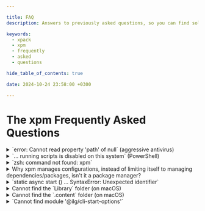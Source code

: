 ```yaml
---

title: FAQ
description: Answers to previously asked questions, so you can find solutions without having to ask again.

keywords:
  - xpack
  - xpm
  - frequently
  - asked
  - questions

hide_table_of_contents: true

date: 2024-10-24 23:58:00 +0300

---
```


# The xpm Frequently Asked Questions


<details>
<summary>`error: Cannot read property 'path' of null` (aggressive antivirus)</summary>

This problem is specific to Windows and is caused by aggressive antivirus programs.

On Windows, binary xPacks are `.zip` archives containing `.exe` files;
some aggressive antivirus programs may quarantine those files, or
even modify the content of the archives, affecting the checksum and
thus preventing the packages to be installed.

Errors may look like:

```console
Downloading https://github.com/gnu-mcu-eclipse/qemu/releases/download/v2.8.0-4-20190211/gnu-mcu-eclipse-qemu-2.8.0-4-20190211-0633-win64.zip...
{ Error: sha256-p3CgzXJt4zi5g0kxQXlOpss3Xu5Yy+Zv8HXWXkUdg6g= integrity checksum failed when using sha256: wanted sha256-p3CgzXJt4zi5g0kxQXlOpss3Xu5Yy+Zv8HXWXkUdg6g= but got sha512-k1s9UW6Zb20llIuopUwbf3D38OP1F+Nkgf3wGWwsXPwoQfhuiR89+VF3Rrf7YF20fN3tG4/3jZSC3apiHbQ6NA== sha256-ABnfxLMtY8E5KqJkrtIlPB4ML7CSFvjizCabv7i7SbU=. (9 bytes)
...
Extracting 'gnu-mcu-eclipse-qemu-2.8.0-4-20190211-0633-win64.zip'...
error: Cannot read property 'path' of null
```

The solution is to configure the antivirus program to be less aggressive,
at least for files in the
`AppData\Roaming\xPacks` and `AppData\Local\Caches\xPacks` folders.

If this is not possible, temporarily disable the antivirus program. Or switch
to a better operating system.

</details>

<details>
<summary>`... running scripts is disabled on this system` (PowerShell)</summary>

Recent Windows versions use PowerShell, which has a more restrictive
execution policy intended to prevent
the execution of malicious scripts; unfortunately this also prevents
the execution of node.js applications.

If you get a message in the console as the one below:

```txt
xpm : File C:\Users\...\AppData\Roaming\npm\xpm.ps1 cannot be loaded because running scripts is disabled on this system. For more information, see about_Execution_Policies at
https:/go.microsoft.com/fwlink/?LinkID=135170.
At line:1 char:1
+ xpm init --template @xpack/hello-world-template@latest --property lan ...
+ ~~~
    + CategoryInfo          : SecurityError: (:) [], PSSecurityException
    + FullyQualifiedErrorId : UnauthorizedAccess
The terminal process "C:\WINDOWS\System32\WindowsPowerShell\v1.0\powershell.exe -Command xpm init --template @xpack/hello-world-template@latest --property language
```

then run the following command in a PowerShell terminal:

```txt
Set-ExecutionPolicy -ExecutionPolicy Bypass -Scope CurrentUser
```

For more details please read the Microsoft
[about_Execution_Policies](https://docs.microsoft.com/en-gb/powershell/module/microsoft.powershell.core/about/about_execution_policies?view=powershell-7.1) page.

</details>

<details>
<summary>`zsh: command not found: xpm`</summary>

The location where npm installs global modules got lost; most probably
you recently switched to `zsh` and forgot to migrate the shell startup
to `.zprofile`.

Copy the `PATH` setting from your previous shell startup file to
`.zprofile`.

</details>

<details>
<summary>Why xpm manages configurations, instead of limiting itself to managing
dependencies/packages, isn't it a package manager?</summary>

No, xpm is not a _package manager_, it is a **project manager**.

In the most generic use case, configurations can have specific dependencies,
for example different configurations can use different architecture
toolchains, or, in test cases, even different versions of the same
toolchain.

Therefore, defining configurations in `package.json` is probably the
best choice, otherwise both xpm and the build tools must handle
multiple files with partly redundant content.

</details>

<details>
<summary>`static async start () ... SyntaxError: Unexpected identifier`</summary>

This problem occurs usually on GNU/Linux, and is caused by trying to use
the outdated version of Node available in the distribution, which
does not understand the `async` keyword.

Errors may look like:

```console
$ xpm -v
/home/ilg/opt/npm/lib/node_modules/xpm/node_modules/@ilg/cli-start-options/lib/cli-application.js:150
  static async start () {
               ^^^^^
SyntaxError: Unexpected identifier
    at exports.runInThisContext (vm.js:53:16)
    at Module._compile (module.js:374:25)
    at Object.Module._extensions..js (module.js:417:10)
    at Module.load (module.js:344:32)
    at Function.Module._load (module.js:301:12)
    at Module.require (module.js:354:17)
    at require (internal/module.js:12:17)
    at Object.<anonymous> (/home/ilg/opt/npm/lib/node_modules/xpm/node_modules/@ilg/cli-start-options/index.js:55:24)
    at Module._compile (module.js:410:26)
    at Object.Module._extensions..js (module.js:417:10)
```

The solution is to install the most recent LTS version of Node, as
described in the [prerequisite](/docs/install/) page.

</details>

<details>
<summary>Cannot find the `Library` folder (on macOS)</summary>

Yes, due to an unfortunate Apple decision,
this folder is hidden for regular browsing in Finder.

To make it back visible, use:

```sh
/usr/bin/chflags nohidden ~/Library
xattr -d com.apple.FinderInfo ~/Library
```

</details>

<details>
<summary>Cannot find the `.content` folder (on macOS)</summary>

Yes, due to an unfortunate Apple decision,
all folders starting with a dot are hidden for regular browsing in Finder.

Fortunately there is a workaround for this:

```console
cmd+shift+'.'
```

This keyboard shortcut works like a toggle, using it once makes files
starting with dot visible,
using it again reverts to hiding them.

</details>

<details>
<summary>`Cannot find module '@ilg/cli-start-options'`</summary>

In certain conditions, npm may fail when installing
a new xpm over a very old existing one, and xpm becomes unusable,
complaining about missing modules.

```console
% xpm --version
internal/modules/cjs/loader.js:888
  throw err;
  ^

Error: Cannot find module '@ilg/cli-start-options'
Require stack:
- /home/ilg/.nvm/versions/node/v18.18.2/lib/node_modules/xpm/lib/main.js
- /home/ilg/.nvm/versions/node/v18.18.2/lib/node_modules/xpm/bin/xpm.js
    at Function.Module._resolveFilename (internal/modules/cjs/loader.js:885:15)
```

If this happens, a new install usually fixes the problem,
if not, the safe way is to first uninstall xpm and then re-install.

</details>
